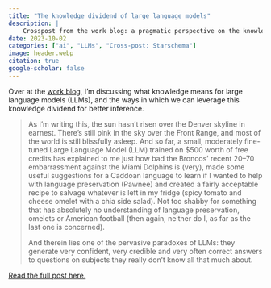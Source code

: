 ```yaml
---
title: "The knowledge dividend of large language models"
description: |
    Crosspost from the work blog: a pragmatic perspective on the knowledge dividend in large language models (and what it may, or may not, mean for knowledge in models, and what this can do for you).
date: 2023-10-02
categories: ["ai", "LLMs", "Cross-post: Starschema"]
image: header.webp
citation: true
google-scholar: false
---
```


Over at the [work blog](https://medium.com/starschema-blog), I'm discussing what knowledge means for large language models (LLMs), and the ways in which we can leverage this knowledge dividend for better inference.

> As I’m writing this, the sun hasn’t risen over the Denver skyline in earnest. There’s still pink in the sky over the Front Range, and most of the world is still blissfully asleep. And so far, a small, moderately fine-tuned Large Language Model (LLM) trained on $500 worth of free credits has explained to me just how bad the Broncos’ recent 20–70 embarrassment against the Miami Dolphins is (very), made some useful suggestions for a Caddoan language to learn if I wanted to help with language preservation (Pawnee) and created a fairly acceptable recipe to salvage whatever is left in my fridge (spicy tomato and cheese omelet with a chia side salad). Not too shabby for something that has absolutely no understanding of language preservation, omelets or American football (then again, neither do I, as far as the last one is concerned).
>
> And therein lies one of the pervasive paradoxes of LLMs: they generate very confident, very credible and very often correct answers to questions on subjects they really don’t know all that much about.

[Read the full post here.](https://medium.com/starschema-blog/the-knowledge-dividend-of-llms-a-pragmatic-perspective-79e8f8fb0686)
